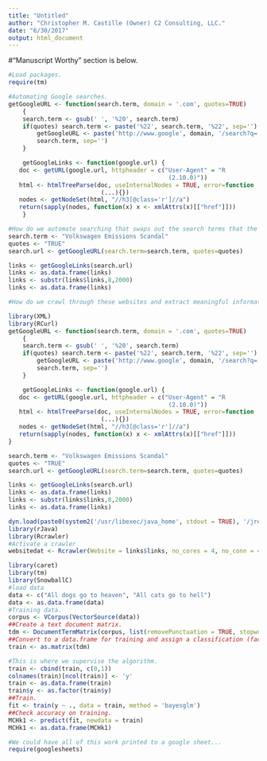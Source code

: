 ```yaml
---
title: "Untitled"
author: "Christopher M. Castille (Owner) C2 Consulting, LLC."
date: "6/30/2017"
output: html_document
---
```

#"Manuscript Worthy" section is below.

```r
#Load packages.
require(tm)

#Automating Google searches.
getGoogleURL <- function(search.term, domain = '.com', quotes=TRUE) 
    {
    search.term <- gsub(' ', '%20', search.term)
    if(quotes) search.term <- paste('%22', search.term, '%22', sep='') 
        getGoogleURL <- paste('http://www.google', domain, '/search?q=',
        search.term, sep='')
    }

    getGoogleLinks <- function(google.url) {
   doc <- getURL(google.url, httpheader = c("User-Agent" = "R
                                             (2.10.0)"))
   html <- htmlTreeParse(doc, useInternalNodes = TRUE, error=function
                          (...){})
   nodes <- getNodeSet(html, "//h3[@class='r']//a")
   return(sapply(nodes, function(x) x <- xmlAttrs(x)[["href"]]))
    }

#How do we automate searching that swaps out the search terms that the RAs used?
search.term <- "Volkswagen Emissions Scandal"
quotes <- "TRUE"
search.url <- getGoogleURL(search.term=search.term, quotes=quotes)

links <- getGoogleLinks(search.url)
links <- as.data.frame(links)
links <- substr(links$links,8,2000)
links <- as.data.frame(links)

#How do we crawl through these websites and extract meaningful information?
```

```r
library(XML)
library(RCurl)
getGoogleURL <- function(search.term, domain = '.com', quotes=TRUE) 
    {
    search.term <- gsub(' ', '%20', search.term)
    if(quotes) search.term <- paste('%22', search.term, '%22', sep='') 
        getGoogleURL <- paste('http://www.google', domain, '/search?q=',
        search.term, sep='')
    }

    getGoogleLinks <- function(google.url) {
   doc <- getURL(google.url, httpheader = c("User-Agent" = "R
                                             (2.10.0)"))
   html <- htmlTreeParse(doc, useInternalNodes = TRUE, error=function
                          (...){})
   nodes <- getNodeSet(html, "//h3[@class='r']//a")
   return(sapply(nodes, function(x) x <- xmlAttrs(x)[["href"]]))
}

search.term <- "Volkswagen Emissions Scandal"
quotes <- "TRUE"
search.url <- getGoogleURL(search.term=search.term, quotes=quotes)

links <- getGoogleLinks(search.url)
links <- as.data.frame(links)
links <- substr(links$links,8,2000)
links <- as.data.frame(links)

dyn.load(paste0(system2('/usr/libexec/java_home', stdout = TRUE), '/jre/lib/server/libjvm.dylib'))
library(rJava)
library(Rcrawler)
#Activate a crawler
websitedat <- Rcrawler(Website = links$links, no_cores = 4, no_conn = 4)

library(caret)
library(tm)
library(SnowballC)
#load data
data <- c("All dogs go to heaven", "All cats go to hell")
data <- as.data.frame(data)
#Training data.
corpus <- VCorpus(VectorSource(data))
##Create a text document matrix.
tdm <- DocumentTermMatrix(corpus, list(removePunctuation = TRUE, stopwords = TRUE, stemming = TRUE, removeNumbers = TRUE))
##Convert to a data.frame for training and assign a classification (factor) to each document.
train <- as.matrix(tdm)

#This is where we supervise the algorithm. 
train <- cbind(train, c(0,1))
colnames(train)[ncol(train)] <- 'y'
train <- as.data.frame(train)
train$y <- as.factor(train$y)
##Train.
fit <- train(y ~ ., data = train, method = 'bayesglm')
##Check accuracy on training.
MCHk1 <- predict(fit, newdata = train)
MCHk1 <- as.data.frame(MCHk1)

#We could have all of this work printed to a google sheet...
require(googlesheets)

```
